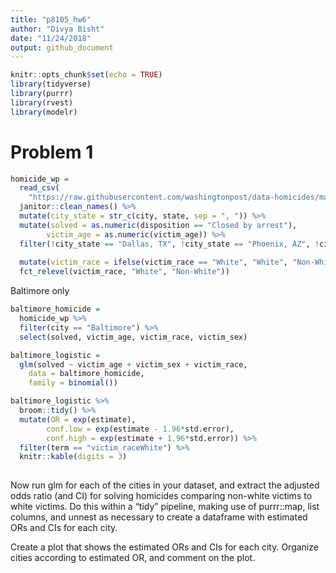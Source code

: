 ```yaml
---
title: "p8105_hw6"
author: "Divya Bisht"
date: "11/24/2018"
output: github_document
---
```


```r
knitr::opts_chunk$set(echo = TRUE)
library(tidyverse)
library(purrr)
library(rvest)
library(modelr)
```

# Problem 1
```r
homicide_wp = 
  read_csv(
    "https://raw.githubusercontent.com/washingtonpost/data-homicides/master/homicide-data.csv") %>%
  janitor::clean_names() %>% 
  mutate(city_state = str_c(city, state, sep = ", ")) %>%
  mutate(solved = as.numeric(disposition == "Closed by arrest"), 
        victim_age = as.numeric(victim_age)) %>%  
  filter(!city_state == "Dallas, TX", !city_state == "Phoenix, AZ", !city_state == "Kansas City, MO", !city_state == "Tulsa, AL") %>% 
  
  mutate(victim_race = ifelse(victim_race == "White", "White", "Non-White"),
  fct_relevel(victim_race, "White", "Non-White"))
```

Baltimore only
```r
baltimore_homicide = 
  homicide_wp %>%
  filter(city == "Baltimore") %>% 
  select(solved, victim_age, victim_race, victim_sex)
```

```r
baltimore_logistic = 
  glm(solved ~ victim_age + victim_sex + victim_race, 
    data = baltimore_homicide, 
    family = binomial())
```

```r
baltimore_logistic %>% 
  broom::tidy() %>% 
  mutate(OR = exp(estimate), 
        conf.low = exp(estimate - 1.96*std.error),
        conf.high = exp(estimate + 1.96*std.error)) %>%
  filter(term == "victim_raceWhite") %>%       
  knitr::kable(digits = 3)
  
```


Now run glm for each of the cities in your dataset, and extract the adjusted odds ratio (and CI) for solving homicides comparing non-white victims to white victims. Do this within a “tidy” pipeline, making use of purrr::map, list columns, and unnest as necessary to create a dataframe with estimated ORs and CIs for each city.

Create a plot that shows the estimated ORs and CIs for each city. Organize cities according to estimated OR, and comment on the plot.


